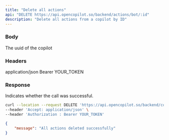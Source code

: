 ```yaml
---
title: "Delete all actions"
api: "DELETE https://api.opencopilot.so/backend/actions/bot/:id"
description: "Delete all actions from a copilot by ID"
---
```


### Body

<ParamField path="id" type="string">
  The uuid of the copilot
</ParamField>

### Headers

<ParamField path="header" name="Accept" type="string">
  application/json
</ParamField>

<ParamField path="header" name="Authorization" type="string">
  Bearer YOUR_TOKEN
</ParamField>

### Response

<ResponseField name="message" type="string">
  Indicates whether the call was successful.
</ResponseField>

<RequestExample>

```bash Example Request
curl --location --request DELETE 'https://api.opencopilot.so/backend/copilot/:id' \
--header 'Accept: application/json' \
--header 'Authorization : Bearer YOUR_TOKEN'
```

</RequestExample>

<ResponseExample>

```json Response
{
    "message": "All actions deleted successfully"
}
```

</ResponseExample>
